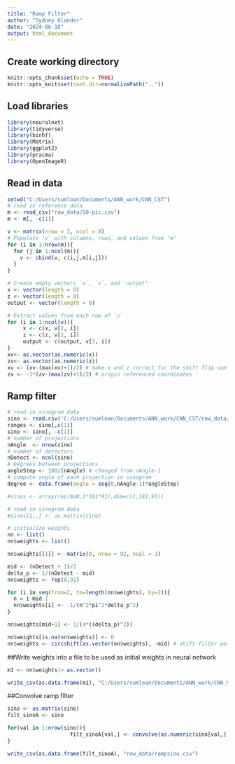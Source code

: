 ```yaml
---
title: "Ramp Filter"
author: "Sydney Olander"
date: "2024-06-18"
output: html_document
---
```

## Create working directory
```r
knitr::opts_chunk$set(echo = TRUE)
knitr::opts_knit$set(root.dir=normalizePath(".."))
```

## Load libraries
```r
library(neuralnet)
library(tidyverse)
library(binhf)
library(Matrix)
library(ggplot2)
library(pracma)
library(OpenImageR)
```

## Read in data 
```r
setwd("C:/Users/sumloan/Documents/ANN_work/CNN_CST")
# read in reference data
m <- read_csv("raw_data/SO-pic.csv")
m <- m[, -c(1)]

v <- matrix(nrow = 3, ncol = 0)
# Populate 'v' with columns, rows, and values from 'm'
for (i in 1:nrow(m)){
  for (j in 1:ncol(m)){
    v <- cbind(v, c(i,j,m[i,j]))
  }
}

# Create empty vectors `x`, `z`, and 'output'
x <- vector(length = 0) 
z <- vector(length = 0)
output <- vector(length = 0)

# Extract values from each row of `v`
for (i in 1:ncol(v)){ 
     x <- c(x, v[2, i])
     z <- c(z, v[1, i])
     output <- c(output, v[3, i]) 
}
xv<- as.vector(as.numeric(x))
zv<- as.vector(as.numeric(z))
xv <- (xv-(max(xv)+1)/2) # make x and z correct for the shift flip sum code
zv <- -1*(zv-(max(zv)+1)/2) # origin referenced coordinates  
```

## Ramp filter
```r
# read in sinogram data
sino <- read.csv('C:/Users/sumloan/Documents/ANN_work/CNN_CST/raw_data/SO-sinogram-182.csv')
ranges <- sino[,c(1)]
sino <- sino[, -c(1)]
# number of projections
nAngle  <- nrow(sino)
# number of detectors
nDetect <- ncol(sino)
# Degrees between projections
angleStep <- 180/(nAngle) # changed from nAngle-1
# compute angle of each projection in sinogram
degree <- data.frame(angle = seq(0,nAngle-1)*angleStep) 

#sinos <- array(rep(NaN,1*181*91),dim=c(1,181,91))

# read in sinogram data
#sinos[1,,] <- as.matrix(sino)

# initialize weights
nn <- list()
nn$weights <- list()

nn$weights[[1]] <- matrix(0, nrow = 92, ncol = 1)

mid <- (nDetect + 1)/2
delta_p <- 1/(nDetect - mid)
nn$weights <- rep(0,92)

for (i in seq(from=2, to=length(nn$weights), by=2)){
  n = i-mid-1
  nn$weights[i] <- -1/(n^2*pi^2*delta_p^2)
}

nn$weights[mid+1] <- 1/(4*((delta_p)^2))

nn$weights[is.na(nn$weights)] <- 0
nn$weights <- circshift(as.vector(nn$weights), -mid) # shift filter peak to 1
```

##Write weights into a file to be used as initial weights in neural network
```r
m1 <- nn$weights|> as.vector()

write_csv(as.data.frame(m1), "C:/Users/sumloan/Documents/ANN_work/CNN_CST/raw_data/initial_rampweights.csv")
```


##Convolve ramp filter
```r
sino <- as.matrix(sino)
filt_sinoA <- sino

for(val in 1:nrow(sino)){
                    filt_sinoA[val,] <- convolve(as.numeric(sino[val,]), m1[2:92], type ="circular")
}

write_csv(as.data.frame(filt_sinoA), "raw_data/rampsino.csv")
```